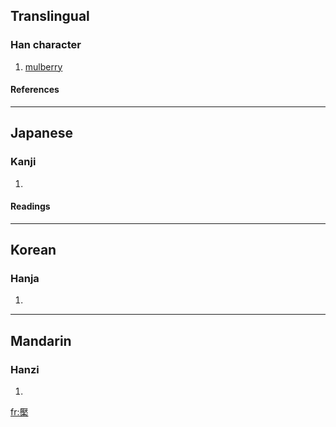 ==Translingual==
===Han character===
{{Han char|rn=75|rad=木|as=14|sn=18|four=|canj=一大木 (MKD)}}
# [[mulberry]]
====References====
{{Han ref|kx=0559.050|dkj=15750|dj=0948.210|hdz=21308.060|uh=6ABF|ud=27327}}

----
==Japanese==
===Kanji===
{{ja-kanji|grade=|rs=木14}}
# {{defn|Japanese}} 
====Readings====
{{ja-readings|on=[[えん]] (en)|kun=[[やまぐわ]] (yamaguwa)}}

----
==Korean==
===Hanja===
{{ko-hanja|hangeul=염|eumhun=|rv=yeom|mr=yŏm|y=yem}}
# {{defn|Korean}}

----
==Mandarin==
===Hanzi===
{{cmn-hanzi|pin=[[yǎn]] ([[yan3]]), [[zhuō]] ([[zhuo1]])|wg=yen<sup>3</sup>, cho<sup>1</sup>}}
# {{defn|Mandarin}}

[[fr:檿]]